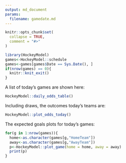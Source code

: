 ```yaml
---
output: md_document
params:
  filename: gamedate.md
---
```

```r
knitr::opts_chunk$set(
  collapse = TRUE,
  comment = "#>"
)
```
```r
library(HockeyModel)
games<-HockeyModel::schedule
games<-games[games$Date == Sys.Date(), ]
if(nrow(games) == 0){
  knitr::knit_exit()
}
```
A list of today's games are shown here:

```r
HockeyModel::daily_odds_table()
```
Including draws, the outcomes today's teams are:

```r
HockeyModel::plot_odds_today()
```

The expected goals plots for today's games:

```r
for(g in 1:nrow(games)){
  home<-as.character(games[g,"HomeTeam"])
  away<-as.character(games[g,"AwayTeam"])
  p<-HockeyModel::plot_game(home = home, away = away)
  print(p)
}
```
